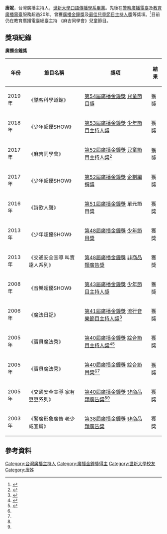 {{藝人
| 姓名 = 唐妮
| 類型 = 主持人
| 暱稱 = 妮姐姐
| 國籍 = {{ROC}}
| 職業 = 電台節目主持人
| 語言 = [[中文|中文]]
| 母校 = [[世新大學|世新大學]]（口語傳播學系）
| 代表作 = 《麻吉同學會》廣播節目
| 網站 = {{URL|www.facebook.com/candybabybaby|唐妮臉書}}
| 英文名 = Candy Ni
| 出生日期 = 1月17日
| 出生地點 = {{ROC|臺灣省}}[[南投縣|南投縣]][[埔里鎮|埔里鎮]]
| goldenbellawards = {{獎項|兒童節目主持人獎|2017年|《麻吉同學會》}}
}}

'''唐妮'''，台灣廣播主持人，[[世新大學|世新大學]][[世新大學校友列表|口語傳播學系畢業]]。先後在[[警察廣播電臺|警察廣播電臺]]及[[國立教育廣播電臺|教育廣播電臺]]服務超過20年，曾獲[[廣播金鐘獎|廣播金鐘獎]]及[[兒童節目主持人獎得獎列表|最佳兒童節目主持人獎]]等獎項。<ref>{{Cite web|title=【人物專題】說故事給大學生聽！最佳兒童節目主持人「唐妮」的廣播旅程|url=http://www.opa.shu.edu.tw/public_news.php?act=view&no=1947|accessdate=2021-01-15|author=翁珮恒|date=2017-12-08|format=|work=|publisher=世新大學|language=zh-tw|archive-date=2021-01-21|archive-url=https://web.archive.org/web/20210121041105/http://www.opa.shu.edu.tw/public_news.php?act=view&no=1947|dead-url=no}}</ref>目前仍在教育廣播電臺總臺主持 《麻吉同學會》兒童節目。

== 獎項紀錄==
'''廣播金鐘獎'''
{| class="wikitable"
!年份
!節目名稱
!獎項
!結果
|-
|2019年
|《酷客科學道館》
|[[第54屆金鐘獎|第54屆廣播金鐘獎]] [[金鐘獎兒童節目主持人獎得獎列表|兒童節目獎]]
|獲獎
|-
|2018年
|《少年超優SHOW》
|[[第53屆金鐘獎|第53屆廣播金鐘獎]] [[金鐘獎少年節目主持人獎得獎列表|少年節目主持人獎]]
|獲獎
|-
|2017年
|《麻吉同學會》
|[[第52屆金鐘獎|第52屆廣播金鐘獎]] [[金鐘獎兒童節目主持人獎得獎列表|兒童節目主持人獎]]<ref>{{Cite web|title=金鐘常勝軍唐妮：只要廣播還在的一天 就能從中獲得成就感|url=http://mol.mcu.edu.tw/%e9%87%91%e9%90%98%e5%b8%b8%e5%8b%9d%e8%bb%8d%e5%94%90%e5%a6%ae%ef%bc%9a%e5%8f%aa%e8%a6%81%e5%bb%a3%e6%92%ad%e9%82%84%e5%9c%a8%e7%9a%84%e4%b8%80%e5%a4%a9-%e5%b0%b1%e8%83%bd%e5%be%9e%e4%b8%ad%e7%8d%b2/|accessdate=|author=魏雅芬|date=2018-07-03|last=|format=|work=|publisher=銘報|language=zh-TW|archive-date=2021-01-11|archive-url=https://web.archive.org/web/20210111120641/http://mol.mcu.edu.tw/%e9%87%91%e9%90%98%e5%b8%b8%e5%8b%9d%e8%bb%8d%e5%94%90%e5%a6%ae%ef%bc%9a%e5%8f%aa%e8%a6%81%e5%bb%a3%e6%92%ad%e9%82%84%e5%9c%a8%e7%9a%84%e4%b8%80%e5%a4%a9-%e5%b0%b1%e8%83%bd%e5%be%9e%e4%b8%ad%e7%8d%b2/|dead-url=no}}</ref>
|獲獎
|-
|2017年
|《少年超優SHOW》
|[[第52屆金鐘獎|第52屆廣播金鐘獎]] [[金鐘獎企劃編撰獎|企劃編撰獎]]
|獲獎
|-
|2016年
|《詩歌人聲》
|[[第51屆金鐘獎|第51屆廣播金鐘獎]] 單元節目獎
|獲獎
|-
|2013年
|《少年超優SHOW》
|[[第48屆金鐘獎|第48屆廣播金鐘獎]] [[金鐘獎少年節目主持人獎得獎列表|少年節目獎]]
|獲獎
|-
|2013年
|《交通安全宣導 叫賣達人系列》
|[[第48屆金鐘獎|第48屆廣播金鐘獎]] [[金鐘獎非商品類廣告獎|非商品類廣告獎]]
|獲獎
|-
|2008年
|《音樂超優SHOW》
|[[第43屆金鐘獎|第43屆廣播金鐘獎]] [[金鐘獎少年節目主持人獎得獎列表|少年節目主持人獎]]
|獲獎
|-
|2006年
|《魔法日記》
|[[第41屆金鐘獎|第41屆廣播金鐘獎]] [[金鐘獎流行音樂節目主持人獎得獎列表|流行音樂節目主持人獎]]<ref>{{Cite web|title=金鐘獎 復興最風光 警廣情侶檔雙喜|url=https://www.epochtimes.com/b5/6/12/17/n1559626.htm|accessdate=|author=林淑娟|date=2006-12-17|format=|work=自由時報|publisher=|language=zh-Hant|archive-date=2021-01-09|archive-url=https://web.archive.org/web/20210109090909/https://www.epochtimes.com/b5/6/12/17/n1559626.htm|dead-url=no}}</ref>
|獲獎
|-
|2005年
|《寶貝魔法秀》
|[[第40屆金鐘獎|第40屆廣播金鐘獎]] [[金鐘獎廣播綜合節目主持人獎得獎列表|綜合節目主持人獎]]<ref name=":0">{{Cite web|title=金鍾40廣播金鐘獎 警廣唐妮張敬敲3金鐘|url=https://tw.appledaily.com/entertainment/20051110/YIV3DBCOG6BGDUXKX7CA6HTHMY/|accessdate=|author=黃一平、宋志民、吳禮強|date=2005-11-10|format=|work=蘋果日報|publisher=|language=zh-tw|archive-date=2021-01-09|archive-url=https://web.archive.org/web/20210109085334/https://tw.appledaily.com/entertainment/20051110/YIV3DBCOG6BGDUXKX7CA6HTHMY/|dead-url=no}}</ref><ref name=":1">{{Cite web|title=《廣播金鐘獎》廣播40響 漢聲最燦亮|url=http://old.ltn.com.tw/2005/new/nov/10/today-fo14.htm|accessdate=|author=林淑娟、秦裕中|date=2005-11-10|format=|work=|publisher=自由時報|language=zh-tw|archive-date=2021-05-08|archive-url=https://web.archive.org/web/20210508165128/http://old.ltn.com.tw/2005/new/nov/10/today-fo14.htm|dead-url=no}}</ref>
|獲獎
|-
|2005年
|《寶貝魔法秀》
|[[第40屆金鐘獎|第40屆廣播金鐘獎]] [[金鐘獎綜合節目獎得獎列表|綜合節目獎]]<ref name=":0" /><ref name=":1" />
|獲獎
|-
|2005年
|《交通安全宣導 家有豆豆系列》
|[[第40屆金鐘獎|第40屆廣播金鐘獎]] [[金鐘獎非商品類廣告獎|非商品類廣告獎]]<ref name=":0" /><ref name=":1" />
|獲獎
|-
|2003年
|《警廣形象廣告 老少咸宜篇》
|[[第38屆金鐘獎|第38屆廣播金鐘獎]] [[金鐘獎非商品類廣告獎|非商品類廣告獎]]
|獲獎
|}

== 參考資料==
{{reflist}}

[[Category:台灣廣播主持人|Category:台灣廣播主持人]]
[[Category:廣播金鐘獎得主|Category:廣播金鐘獎得主]]
[[Category:世新大學校友|Category:世新大學校友]]
[[Category:唐姓|Category:唐姓]]